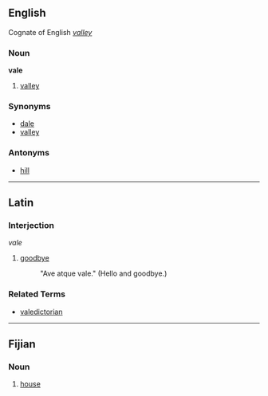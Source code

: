 ==English==
Cognate of English ''[[valley]]''

===Noun===
'''vale'''

# [[valley]]

===Synonyms===
*[[dale]]
*[[valley]]

===Antonyms===
*[[hill]]

----

==Latin==
===Interjection===
''vale''

# [[goodbye]]
#:  "Ave atque vale."  (Hello and goodbye.)

===Related Terms===
*[[valedictorian]]

----

==Fijian==

===Noun===
# [[house]]